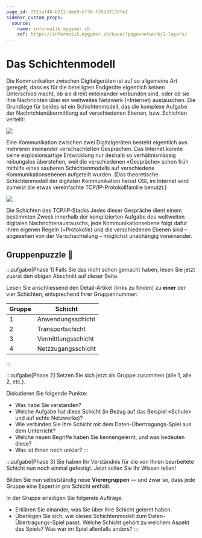 ```yaml
---
page_id: 2151af48-b212-4ee9-bf36-f35d3317dfe1
sidebar_custom_props:
  source:
    name: informatik.mygymer.ch
    ref: https://informatik.mygymer.ch/base/?page=network/1-layers/
---
```



# Das Schichtenmodell
Die Kommunikation zwischen Digitalgeräten ist auf so allgemeine Art geregelt, dass es für die beteiligten Endgeräte eigentlich keinen Unterschied macht, ob sie direkt miteinander verbunden sind, oder ob sie ihre Nachrichten über ein weltweites Netzwerk (=Internet) austauschen. Die Grundlage für beides ist ein Schichtenmodell, das die komplexe Aufgabe der Nachrichtenübermittlung auf verschiedenen Ebenen, bzw. Schichten verteilt:

![](img/schichtenmodell-einfach.svg)

Eine Kommunikation zwischen zwei Digitalgeräten besteht eigentlich aus mehreren ineinander verschachtelten Gesprächen. Das Internet konnte seine explosionsartige Entwicklung nur deshalb so verhältnismässig reibungslos überstehen, weil die verschiedenen «Gespräche» schon früh mithilfe eines sauberen Schichtenmodells auf verschiedene Kommunikationsebenen aufgeteilt wurden. (Das theoretische Schichtenmodell der digitalen Kommunikation heisst OSI, im Internet wird zumeist die etwas vereinfachte TCP/IP-Protokollfamilie benutzt.)

![](img/schichtenmodell-oinf.png)

Die Schichten des TCP/IP-Stacks
Jedes dieser Gespräche dient einem bestimmten Zweck innerhalb der komplizierten Aufgabe des weltweiten digitalen Nachrichtenaustauschs, jede Kommunikationsebene folgt dafür ihren eigenen Regeln (=Protokolle) und die verschiedenen Ebenen sind – abgesehen von der Verschachtelung – möglichst unabhängig voneinander.

## Gruppenpuzzle 🧩
<Restricted id='a6d222c0-3118-425b-b1d1-c679dc55020f'>
  :::aufgabe[Phase 1]
  Falls Sie das nicht schon gemacht haben, lesen Sie jetzt zuerst den obigen Abschnitt auf dieser Seite.

  Lesen Sie anschliessend den Detail-Artikel (links zu finden) zu **einer** der vier Schichten, entsprechend Ihrer Gruppennummer:

  | Gruppe | Schicht             |
  |--------|---------------------|
  | 1      | Anwendungsschicht   |
  | 2      | Transportschicht    |
  | 3      | Vermittlungsschicht |
  | 4      | Netzzugangsschicht  |
  :::
</Restricted>

<Restricted id='5c381277-06b8-4e25-9d88-a83451c7d2e0'>
  :::aufgabe[Phase 2]
  Setzen Sie sich jetzt als Gruppe zusammen (alle 1, alle 2, etc.).

  Diskutieren Sie folgende Punkte:
  - Was habe Sie verstanden?
  - Welche Aufgabe hat diese Schicht (in Bezug auf das Beispiel «Schule» und auf echte Netzwerke)?
  - Wie verbinden Sie Ihre Schicht mit dem Daten-Übertragungs-Spiel aus dem Unterricht?
  - Welche neuen Begriffe haben Sie kennengelernt, und was bedeuten diese?
  - Was ist Ihnen noch unklar?
  :::
</Restricted>

<Restricted id='a4a6a916-b9bd-477a-b90d-5fd0fe7ef777'>
  :::aufgabe[Phase 3]
  Sie haben Ihr Verständnis für die von Ihnen bearbeitete Schicht nun noch einmal gefestigt. Jetzt sollen Sie Ihr Wissen teilen!

  Bilden Sie nun selbstständig neue **Vierergruppen** — und zwar so, dass jede Gruppe eine Expert:in pro Schicht enthält.

  In der Gruppe erledigen Sie folgende Aufträge:
  - Erklären Sie einander, was Sie über Ihre Schicht gelernt haben.
  - Überlegen Sie sich, wie dieses Schichtenmodell zum Daten-Übertragungs-Spiel passt. Welche Schicht gehört zu welchem Aspekt des Spiels? Was war im Spiel allenfalls anders?
  :::
</Restricted>
